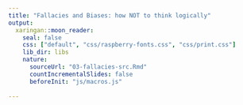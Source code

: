 ```yaml
---
title: "Fallacies and Biases: how NOT to think logically"
output:
  xaringan::moon_reader:
    seal: false
    css: ["default", "css/raspberry-fonts.css", "css/print.css"]
    lib_dir: libs
    nature:
      sourceUrl: "03-fallacies-src.Rmd"
      countIncrementalSlides: false
      beforeInit: "js/macros.js"
      
---
```

